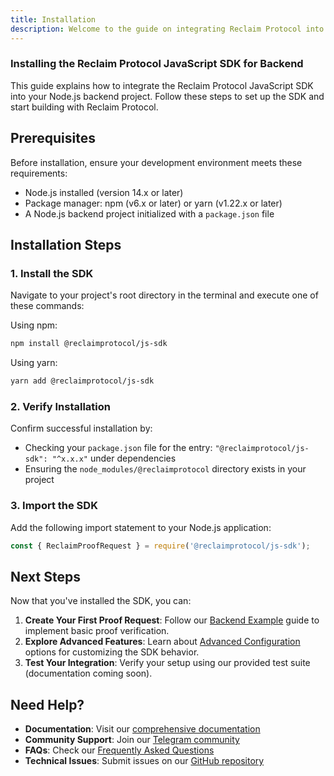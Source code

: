 ```yaml
---
title: Installation
description: Welcome to the guide on integrating Reclaim Protocol into your Node.js backend project! This guide will walk you through the installation process and help you get started quickly.
---
```


### Installing the Reclaim Protocol JavaScript SDK for Backend

This guide explains how to integrate the Reclaim Protocol JavaScript SDK into your Node.js backend project. Follow these steps to set up the SDK and start building with Reclaim Protocol.

## Prerequisites

Before installation, ensure your development environment meets these requirements:

- Node.js installed (version 14.x or later)
- Package manager: npm (v6.x or later) or yarn (v1.22.x or later)
- A Node.js backend project initialized with a `package.json` file

## Installation Steps

### 1. Install the SDK

Navigate to your project's root directory in the terminal and execute one of these commands:

Using npm:
```bash
npm install @reclaimprotocol/js-sdk
```

Using yarn:
```bash
yarn add @reclaimprotocol/js-sdk
```

### 2. Verify Installation

Confirm successful installation by:
- Checking your `package.json` file for the entry: `"@reclaimprotocol/js-sdk": "^x.x.x"` under dependencies
- Ensuring the `node_modules/@reclaimprotocol` directory exists in your project

### 3. Import the SDK

Add the following import statement to your Node.js application:

```javascript
const { ReclaimProofRequest } = require('@reclaimprotocol/js-sdk');
```

## Next Steps

Now that you've installed the SDK, you can:

1. **Create Your First Proof Request**: Follow our [Backend Example](./backend-example) guide to implement basic proof verification.
2. **Explore Advanced Features**: Learn about [Advanced Configuration](../advance-configurations/advance-options) options for customizing the SDK behavior.
3. **Test Your Integration**: Verify your setup using our provided test suite (documentation coming soon).

## Need Help?

- **Documentation**: Visit our [comprehensive documentation](https://reclaimprotocol.org/docs)
- **Community Support**: Join our [Telegram community](https://t.me/protocolreclaim)
- **FAQs**: Check our [Frequently Asked Questions](https://reclaimprotocol.org/faq)
- **Technical Issues**: Submit issues on our [GitHub repository](https://github.com/reclaimprotocol/js-sdk)